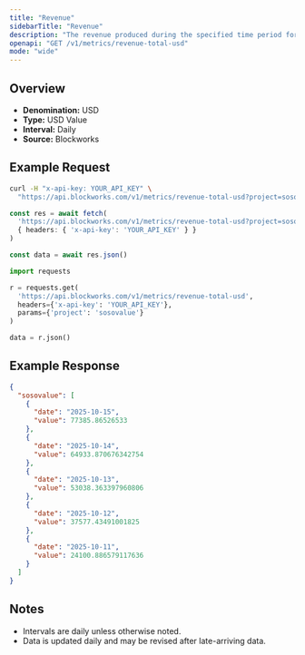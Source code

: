 ```yaml
---
title: "Revenue"
sidebarTitle: "Revenue"
description: "The revenue produced during the specified time period for given project."
openapi: "GET /v1/metrics/revenue-total-usd"
mode: "wide"
---
```


## Overview

- **Denomination:** USD
- **Type:** USD Value
- **Interval:** Daily
- **Source:** Blockworks

## Example Request

<CodeGroup>

```bash cURL
curl -H "x-api-key: YOUR_API_KEY" \
  "https://api.blockworks.com/v1/metrics/revenue-total-usd?project=sosovalue"
```

```typescript TypeScript
const res = await fetch(
  'https://api.blockworks.com/v1/metrics/revenue-total-usd?project=sosovalue',
  { headers: { 'x-api-key': 'YOUR_API_KEY' } }
)

const data = await res.json()
```

```python Python
import requests

r = requests.get(
  'https://api.blockworks.com/v1/metrics/revenue-total-usd',
  headers={'x-api-key': 'YOUR_API_KEY'},
  params={'project': 'sosovalue'}
)

data = r.json()
```

</CodeGroup>

## Example Response

```json
{
  "sosovalue": [
    {
      "date": "2025-10-15",
      "value": 77385.86526533
    },
    {
      "date": "2025-10-14",
      "value": 64933.870676342754
    },
    {
      "date": "2025-10-13",
      "value": 53038.363397960806
    },
    {
      "date": "2025-10-12",
      "value": 37577.43491001825
    },
    {
      "date": "2025-10-11",
      "value": 24100.886579117636
    }
  ]
}
```

## Notes
- Intervals are daily unless otherwise noted.
- Data is updated daily and may be revised after late-arriving data.